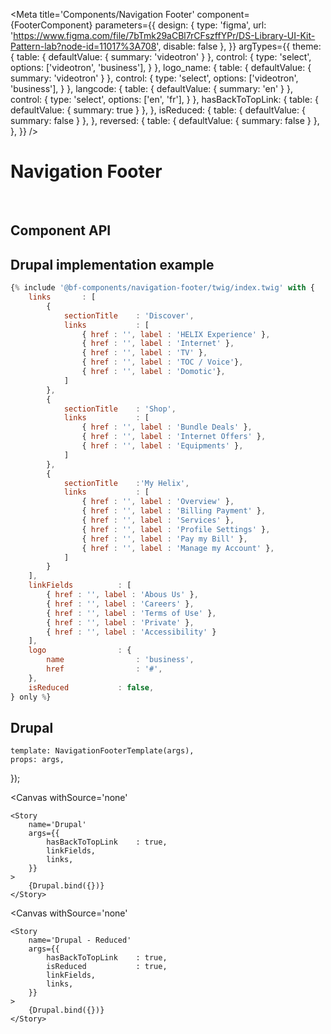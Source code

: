 



<Meta 
    title='Components/Navigation Footer' 
    component={FooterComponent}
    parameters={{
        design: {
            type: 'figma',
            url: 'https://www.figma.com/file/7bTmk29aCBl7rCFszffYPr/DS-Library-UI-Kit-Pattern-lab?node-id=11017%3A708',
            disable: false
        },
    }}
    argTypes={{
        theme: {
            table: { defaultValue: { summary: 'videotron' } },
            control: {
                type: 'select',
                options: ['videotron', 'business'],
            }
        },
        logo_name: {
            table: { defaultValue: { summary: 'videotron' } },
            control: {
                type: 'select',
                options: ['videotron', 'business'],
            }
        },
        langcode: {
            table: { defaultValue: { summary: 'en' } },
            control: { 
                type: 'select',
                options: ['en', 'fr'],
            }
        },
        hasBackToTopLink: {
            table: { defaultValue: { summary: true } },
        },
        isReduced: {
            table: { defaultValue: { summary: false } },
        },
        reversed: {
            table: { defaultValue: { summary: false } },
        },
    }}
/>


# Navigation Footer

<br/>



## Component API

<Props of={FooterComponent} />



## Drupal implementation example

```jsx
{% include '@bf-components/navigation-footer/twig/index.twig' with {
    links       : [
        {
            sectionTitle    : 'Discover',
            links           : [
                { href : '', label : 'HELIX Experience' },
                { href : '', label : 'Internet' },
                { href : '', label : 'TV' },
                { href : '', label : 'TOC / Voice'},
                { href : '', label : 'Domotic'},
            ]
        },
        {
            sectionTitle    : 'Shop',
            links           : [
                { href : '', label : 'Bundle Deals' },
                { href : '', label : 'Internet Offers' },
                { href : '', label : 'Equipments' },
            ] 
        },
        {
            sectionTitle    :'My Helix',
            links           : [
                { href : '', label : 'Overview' },
                { href : '', label : 'Billing Payment' },
                { href : '', label : 'Services' },
                { href : '', label : 'Profile Settings' },
                { href : '', label : 'Pay my Bill' },
                { href : '', label : 'Manage my Account' },
            ] 
        }
    ],
    linkFields          : [
        { href : '', label : 'Abous Us' },
        { href : '', label : 'Careers' },
        { href : '', label : 'Terms of Use' },
        { href : '', label : 'Private' },
        { href : '', label : 'Accessibility' }
    ],
    logo                : {
        name                : 'business',
        href                : '#',
    },
    isReduced           : false,
} only %}
```



## Drupal

    template: NavigationFooterTemplate(args),
    props: args,
});

<Canvas
    withSource='none'
>
    <Story 
        name='Drupal'
        args={{ 
            hasBackToTopLink    : true,
            linkFields,
            links,
        }}
    >
        {Drupal.bind({})}
    </Story>
</Canvas>


<Canvas
    withSource='none'
>
    <Story 
        name='Drupal - Reduced'
        args={{ 
            hasBackToTopLink    : true,
            isReduced           : true,
            linkFields,
            links,
        }}
    >
        {Drupal.bind({})}
    </Story>
</Canvas>